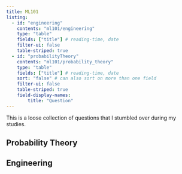 ```yaml
---
title: ML101 
listing: 
  - id: "engineering"
    contents: "ml101/engineering"
    type: "table"
    fields: ["title"] # reading-time, date
    filter-ui: false
    table-striped: true
  - id: "probabilityTheory"
    contents: "ml101/probability_theory"
    type: "table"
    fields: ["title"] # reading-time, date
    sort: "false" # can also sort on more than one field
    filter-ui: false
    table-striped: true
    field-display-names:
        title: "Question"
---
```


This is a loose collection of questions that I stumbled over during my studies.


## Probability Theory

:::{#probabilityTheory}
:::


## Engineering

:::{#engineering}
:::

